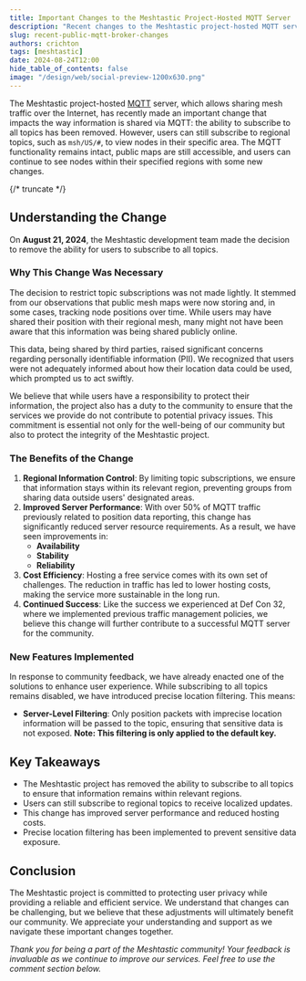 ```yaml
---
title: Important Changes to the Meshtastic Project-Hosted MQTT Server
description: "Recent changes to the Meshtastic project-hosted MQTT server enhance user privacy and data protection."
slug: recent-public-mqtt-broker-changes
authors: crichton
tags: [meshtastic]
date: 2024-08-24T12:00
hide_table_of_contents: false
image: "/design/web/social-preview-1200x630.png"
---
```


The Meshtastic project-hosted [MQTT](/docs/software/integrations/mqtt/) server, which allows sharing mesh traffic over the Internet, has recently made an important change that impacts the way information is shared via MQTT: the ability to subscribe to all topics has been removed. However, users can still subscribe to regional topics, such as `msh/US/#`, to view nodes in their specific area. The MQTT functionality remains intact, public maps are still accessible, and users can continue to see nodes within their specified regions with some new changes.

{/* truncate */}

## Understanding the Change

On **August 21, 2024**, the Meshtastic development team made the decision to remove the ability for users to subscribe to all topics.

### Why This Change Was Necessary

The decision to restrict topic subscriptions was not made lightly. It stemmed from our observations that public mesh maps were now storing and, in some cases, tracking node positions over time. While users may have shared their position with their regional mesh, many might not have been aware that this information was being shared publicly online.

This data, being shared by third parties, raised significant concerns regarding personally identifiable information (PII). We recognized that users were not adequately informed about how their location data could be used, which prompted us to act swiftly. 

We believe that while users have a responsibility to protect their information, the project also has a duty to the community to ensure that the services we provide do not contribute to potential privacy issues. This commitment is essential not only for the well-being of our community but also to protect the integrity of the Meshtastic project.

### The Benefits of the Change

1. **Regional Information Control**: By limiting topic subscriptions, we ensure that information stays within its relevant region, preventing groups from sharing data outside users' designated areas.
2. **Improved Server Performance**: With over 50% of MQTT traffic previously related to position data reporting, this change has significantly reduced server resource requirements. As a result, we have seen improvements in:
   - **Availability**
   - **Stability**
   - **Reliability**
3. **Cost Efficiency**: Hosting a free service comes with its own set of challenges. The reduction in traffic has led to lower hosting costs, making the service more sustainable in the long run.
4. **Continued Success**: Like the success we experienced at Def Con 32, where we implemented previous traffic management policies, we believe this change will further contribute to a successful MQTT server for the community.

### New Features Implemented

In response to community feedback, we have already enacted one of the solutions to enhance user experience. While subscribing to all topics remains disabled, we have introduced precise location filtering. This means:

- **Server-Level Filtering**: Only position packets with imprecise location information will be passed to the topic, ensuring that sensitive data is not exposed. **Note: This filtering is only applied to the default key.**

## Key Takeaways

- The Meshtastic project has removed the ability to subscribe to all topics to ensure that information remains within relevant regions.
- Users can still subscribe to regional topics to receive localized updates.
- This change has improved server performance and reduced hosting costs.
- Precise location filtering has been implemented to prevent sensitive data exposure.

## Conclusion

The Meshtastic project is committed to protecting user privacy while providing a reliable and efficient service. We understand that changes can be challenging, but we believe that these adjustments will ultimately benefit our community. We appreciate your understanding and support as we navigate these important changes together.

*Thank you for being a part of the Meshtastic community! Your feedback is invaluable as we continue to improve our services. Feel free to use the comment section below.*